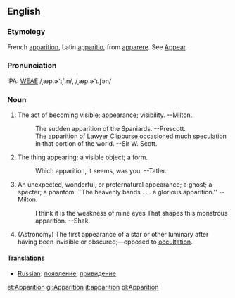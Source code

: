 ==English==
===Etymology===
French [[apparition]], Latin [[apparitio]], from [[apparere]].  See [[Appear]].

===Pronunciation===
IPA: [[WEAE]] /ˌæp.ɚˈɪʃ.n̩/, /ˌæp.ɚˈɪ.ʃən/

===Noun===
# The act of becoming visible; appearance; visibility. --Milton.
#:    The sudden apparition of the Spaniards. --Prescott.
#:    The apparition of Lawyer Clippurse occasioned much speculation in that portion of the world. --Sir W. Scott.
# The thing appearing; a visible object; a form.
#:    Which apparition, it seems, was you. --Tatler.
# An unexpected, wonderful, or preternatural appearance; a ghost; a specter; a phantom. ``The heavenly bands . . . a glorious apparition.'' --Milton.
#:    I think it is the weakness of mine eyes That shapes this monstrous apparition. --Shak.
# (Astronomy) The first appearance of a star or other luminary after having been invisible or obscured;&mdash;opposed to [[occultation]].
<!-- material copied from Webster's Revised Unabridged Dictionary (1913) -->

====Translations====
*[[Russian]]: [[появление]], [[привидение]]

[[et:Apparition]]
[[gl:Apparition]]
[[it:apparition]]
[[pl:Apparition]]